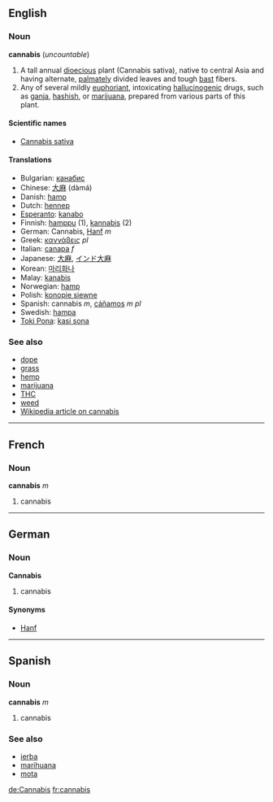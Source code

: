 ==English==
===Noun===
'''cannabis''' (''uncountable'')

# A tall annual [[dioecious]] plant (Cannabis sativa), native to central Asia and having alternate, [[palmate]]ly divided leaves and tough [[bast]] fibers.
# Any of several mildly [[euphoriant]], intoxicating [[hallucinogenic]] drugs, such as [[ganja]], [[hashish]], or [[marijuana]], prepared from various parts of this plant.

====Scientific names====
*[[Cannabis sativa]]

====Translations====
*Bulgarian: [[канабис]]
*Chinese: [[大麻]] (dàmá)
*Danish: [[hamp]]
*Dutch: [[hennep]]
*[[Esperanto]]: [[kanabo]]
*Finnish: [[hamppu]] (1), [[kannabis#Finnish|kannabis]] (2)
*German: Cannabis, [[Hanf]] ''m''
*Greek: [[καννάβεις]] ''pl''
*Italian: [[canapa]] ''f''
*Japanese: [[大麻]], [[インド大麻]]
*Korean: [[마리화나]]
*Malay: [[kanabis]]
*Norwegian: [[hamp]]
*Polish: [[konopie siewne]]
*Spanish: cannabis ''m'', [[cáñamos]] ''m pl''
*Swedish: [[hampa]]
*[[Toki Pona]]: [[kasi sona]]

===See also===
*[[dope]]
*[[grass]]
*[[hemp]]
*[[marijuana]]
*[[THC]]
*[[weed]]
*[[w:Cannabis|Wikipedia article on cannabis]]

----

==French==
===Noun===
'''cannabis''' ''m''

# cannabis

----

==German==
===Noun===
'''Cannabis'''

# cannabis

====Synonyms====
*[[Hanf]]

----

==Spanish==
===Noun===
'''cannabis''' ''m''

# cannabis

===See also===
*[[ierba]]<!-- or is it yerba? -->
*[[marihuana]]
*[[mota]]

[[de:Cannabis]]
[[fr:cannabis]]